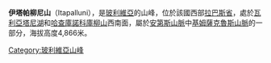 '''伊塔帕柳尼山'''（Itapalluni），是[[玻利維亞|玻利維亞]]的山峰，位於該國西部[[拉巴斯省_(玻利維亞)|拉巴斯省]]，處於[[瓦利亞塔尼湖|瓦利亞塔尼湖]]和[[哈查庫諾科庫柳山|哈查庫諾科庫柳山]]西南面，屬於[[安第斯山脈|安第斯山脈]]中[[基姆薩克魯斯山脈|基姆薩克魯斯山脈]]的一部分，海拔高度4,866米。

{{Coord|17|2|S|67|24|W|display=title}}

{{Bolivia-geo-stub}}
[[Category:玻利維亞山峰|Category:玻利維亞山峰]]